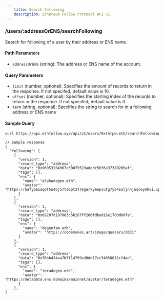 ```yaml
---
    title: Search Following
    description: Ethereum Follow Protocol API v1
---
```


### /users/\:addressOrENS/searchFollowing

Search for following of a user by their address or ENS name.

#### Path Parameters

- `addressOrENS` (string): The address or ENS name of the account.

#### Query Parameters

- `limit` (number, optional): Specifies the amount of records to return in the response. If not specifed, default value is 10.
- `offset` (number, optional): Specifies the starting index of the records to return in the response. If not specifed, default value is 0.
- `term` (string, optional): Specifies the string to search for in a following address or ENS name

#### Sample Query

```sh copy
curl https://api.ethfollow.xyz/api/v1/users/0xthrpw.eth/searchFollowing?term=degen
```

```jsonc
// sample response
{
  "following": [
    {
      "version": 1,
      "record_type": "address",
      "data": "0x96053204967c30079529adddc56f6a37380205af",
      "tags": [],
      "ens": {
        "name": "alphadegen.eth",
        "avatar": "https://bafybeiaqof5u4bj57t36pt2t7egerky6epvutg7yb4suljnnjuqboymhvi.ipfs.dweb.link/af1f0c19f22c6ee0ea9a9e5f89d585df1ab8c677ef0ef7f0a448cce0fef21a71.png"
      }
    },
    {
      "version": 1,
      "record_type": "address",
      "data": "0x69207d197063c6b207ff206fdba916e1700d60fa",
      "tags": [],
      "ens": {
        "name": "degenfam.eth",
        "avatar": "https://codemakes.art/image/quasars/2631"
      }
    },
    {
      "version": 1,
      "record_type": "address",
      "data": "0x70bb434ea7b7f14709ed0dd17cc54056812cf4ad",
      "tags": [],
      "ens": {
        "name": "teradegen.eth",
        "avatar": "https://metadata.ens.domains/mainnet/avatar/teradegen.eth"
      }
    },
}
```
